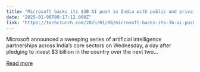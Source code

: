 ```yaml
---
title: "Microsoft backs its $3B AI push in India with public and private sector deals"
date: "2025-01-08T08:17:12.000Z"
link: "https://techcrunch.com/2025/01/08/microsoft-backs-its-3b-ai-push-in-india-with-public-and-private-sector-deals/"
---
```


Microsoft announced a sweeping series of artificial intelligence partnerships across India&#8217;s core sectors on Wednesday, a day after pledging to invest $3 billion in the country over the next two...

[Read more](https://techcrunch.com/2025/01/08/microsoft-backs-its-3b-ai-push-in-india-with-public-and-private-sector-deals/)
